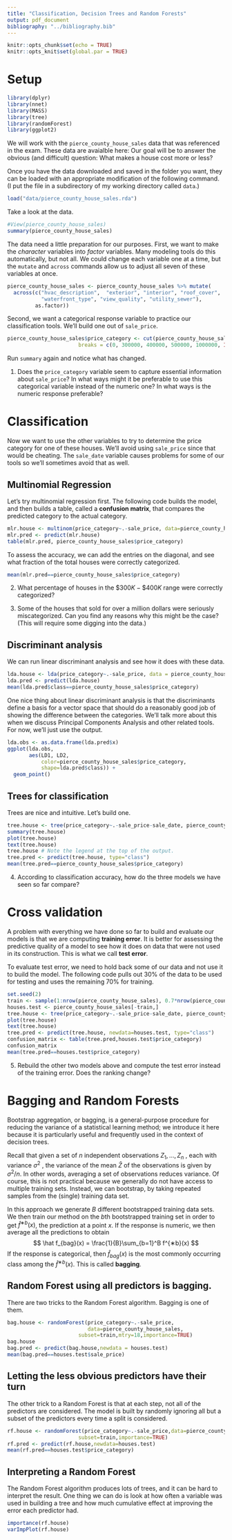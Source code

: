 ```yaml
---
title: "Classification, Decision Trees and Random Forests"
output: pdf_document
bibliography: "../bibliography.bib"   
---
```


```r
knitr::opts_chunk$set(echo = TRUE)
knitr::opts_knit$set(global.par = TRUE)
```

# Setup

```r
library(dplyr)
library(nnet)
library(MASS)
library(tree)
library(randomForest)
library(ggplot2)
```

We will work with the `pierce_county_house_sales` data that was referenced in the exam. These data are avaialble here: Our goal will be to answer the obvious (and difficult) question: What makes a house cost more or less? 

Once you have the data downloaded and saved in the folder you want, they can be loaded with an appropriate modification of the following command. (I put the file in a subdirectory of my working directory called `data`.) 
```r
load("data/pierce_county_house_sales.rda")
```

Take a look at the data.

```r
#View(pierce_county_house_sales)
summary(pierce_county_house_sales)
```

The data need a little preparation for our purposes. First, we want to make the *character* variables into *factor* variables. Many modeling tools do this automatically, but not all. We could change each variable one at a time, but the `mutate` and `across` commands allow us to adjust all seven of these variables at once.

```r
pierce_county_house_sales <- pierce_county_house_sales %>% mutate(
  across(c("hvac_description",  "exterior", "interior", "roof_cover", 
           "waterfront_type", "view_quality", "utility_sewer"), 
         as.factor))
```

Second, we want a categorical response variable to practice our classification tools. We'll build one out of `sale_price`.

```r
pierce_county_house_sales$price_category <- cut(pierce_county_house_sales$sale_price, 
                       breaks = c(0, 300000, 400000, 500000, 1000000, Inf))
```

Run `summary` again and notice what has changed.

(@) Does the `price_category` variable seem to capture essential information about `sale_price`? In what ways might it be preferable to use this categorical variable instead of the numeric one? In what ways is the numeric response preferable?

# Classification

Now we want to use the other variables to try to determine the price category for one of these houses. We'll avoid using `sale_price` since that would be cheating. The `sale_date` variable causes problems for some of our tools so we'll sometimes avoid that as well.

## Multinomial Regression

Let's try multinomial regression first. The following code builds the model, and then builds a table, called a **confusion matrix**, that compares the predicted category to the actual category.

```r
mlr.house <- multinom(price_category~.-sale_price, data=pierce_county_house_sales)
mlr.pred <- predict(mlr.house)
table(mlr.pred, pierce_county_house_sales$price_category)
```
To assess the accuracy, we can add the entries on the diagonal, and see what fraction of the total houses were correctly categorized.

```r
mean(mlr.pred==pierce_county_house_sales$price_category)
```

(@) What percentage of houses in the $\$300K-\$400K$ range were correctly categorized?

(@) Some of the houses that sold for over a million dollars were seriously miscategorized. Can you find any reasons why this might be the case? (This will require some digging into the data.)

## Discriminant analysis

We can run linear discriminant analysis and see how it does with these data.

```r
lda.house <- lda(price_category~.-sale_price, data = pierce_county_house_sales)
lda.pred <- predict(lda.house)
mean(lda.pred$class==pierce_county_house_sales$price_category)
```

One nice thing about linear discriminant analysis is that the discriminants define a basis for a vector space that should do a reasonably good job of showing the difference between the categories. We'll talk more about this when we discuss Principal Components Analysis and other related tools. For now, we'll just use the output.
```r
lda.obs <- as.data.frame(lda.pred$x)
ggplot(lda.obs, 
       aes(LD1, LD2, 
           color=pierce_county_house_sales$price_category, 
           shape=lda.pred$class)) + 
  geom_point()
```

## Trees for classification

Trees are nice and intuitive. Let's build one.

```r
tree.house <- tree(price_category~.-sale_price-sale_date, pierce_county_house_sales)
summary(tree.house)
plot(tree.house)
text(tree.house) 
tree.house # Note the legend at the top of the output.
tree.pred <- predict(tree.house, type="class")
mean(tree.pred==pierce_county_house_sales$price_category)
```
(@) According to classification accuracy, how do the three models we have seen so far compare?


# Cross validation

A problem with everything we have done so far to build and evaluate our models is that we are computing **training error**. It is better for assessing the predictive quality of a model to see how it does on data that were not used in its construction. This is what we call **test error**. 

To evaluate test error, we need to hold back some of our data and not use it to build the model. The following code pulls out 30% of the data to be used for testing and uses the remaining 70% for training.

```r
set.seed(2)
train <- sample(1:nrow(pierce_county_house_sales), 0.7*nrow(pierce_county_house_sales))
houses.test <- pierce_county_house_sales[-train,]
tree.house <- tree(price_category~.-sale_price-sale_date, pierce_county_house_sales, subset=train)
plot(tree.house)
text(tree.house)
tree.pred <- predict(tree.house, newdata=houses.test, type="class")
confusion_matrix <- table(tree.pred,houses.test$price_category)
confusion_matrix
mean(tree.pred==houses.test$price_category)
```

(@) Rebuild the other two models above and compute the test error instead of the training error. Does the ranking change?



# Bagging and Random Forests


Bootstrap aggregation, or bagging, is a general-purpose procedure for reducing the variance of a statistical learning
method; we introduce it here because it is particularly useful and frequently used in the context of decision trees.

Recall that given a set of $n$ independent observations $Z_1 , \ldots , Z_n$ , each with variance $\sigma^2$ , the variance of the mean $\bar{Z}$ of the observations is given by $\sigma^2/n$. In other words, averaging a set of observations reduces
variance. Of course, this is not practical because we generally do not have access to multiple training sets. Instead, we can bootstrap, by taking repeated samples from the (single) training data set.

In this approach we generate $B$ different bootstrapped training data sets. We then train our method on the $b$th bootstrapped training set in order to get $\hat f^{∗b}(x)$, the prediction at a point $x$. If the response is numeric, we then average all the predictions to obtain
$$
\hat  f_{bag}(x) = \frac{1}{B}\sum_{b=1}^B f^{∗b}(x)
$$
If the response is categorical, then $\hat  f_{bag}(x)$ is the most commonly occurring class among the $\hat f^{∗b}(x)$. This is called **bagging**.

## Random Forest using all predictors is bagging. 

There are two tricks to the Random Forest algorithm. Bagging is one of them.

```r
bag.house <- randomForest(price_category~.-sale_price,
                          data=pierce_county_house_sales,
                       subset=train,mtry=18,importance=TRUE)
bag.house
bag.pred <- predict(bag.house,newdata = houses.test)
mean(bag.pred==houses.test$sale_price)
```

## Letting the less obvious predictors have their turn

The other trick to a Random Forest is that at each step, not all of the predictors are considered. The model is built by randomly ignoring all but a subset of the predictors every time a split is considered. 

```r
rf.house <- randomForest(price_category~.-sale_price,data=pierce_county_house_sales,
                       subset=train,importance=TRUE)
rf.pred <- predict(rf.house,newdata=houses.test)
mean(rf.pred==houses.test$price_category)
```

## Interpreting a Random Forest

The Random Forest algorithm produces lots of trees, and it can be hard to interpret the result. One thing we can do is look at how often a variable was used in building a tree and how much cumulative effect at improving the error each predictor had. 

```r
importance(rf.house)
varImpPlot(rf.house)
```
